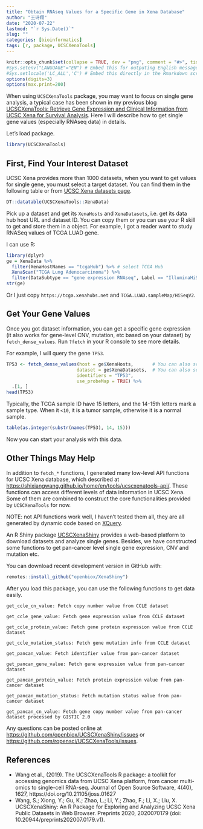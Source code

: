 ```yaml
---
title: "Obtain RNAseq Values for a Specific Gene in Xena Database"
author: "王诗翔"
date: "2020-07-22"
lastmod: "`r Sys.Date()`"
slug: ""
categories: [bioinformatics]
tags: [r, package, UCSCXenaTools]
---
```


```r
knitr::opts_chunk$set(collapse = TRUE, dev = "png", comment = "#>", tidy = "styler")
#Sys.setenv("LANGUAGE"="EN") # Embed this for outputing English message
#Sys.setlocale('LC_ALL','C') # Embed this directly in the Rmarkdown script that contains the Chinese character comment
options(digits=3)
options(max.print=200)
```


When using `UCSCXenaTools` package, you may want to focus on single gene analysis, a typical case has been shown in my previous blog [UCSCXenaTools: Retrieve Gene Expression and Clinical Information from UCSC Xena for Survival Analysis](https://shixiangwang.github.io/home/en/post/ucscxenatools-201908/). Here I will describe how to get single gene values (especially RNAseq data) in details.

Let's load package.

```r
library(UCSCXenaTools)
```

## First, Find Your Interest Dataset

UCSC Xena provides more than 1000 datasets, when you want to get values for single gene, you must select a target dataset. You can find them in the following table or from [UCSC Xena datasets page](https://xenabrowser.net/datapages/).

```r
DT::datatable(UCSCXenaTools::XenaData)
```

Pick up a dataset and get its `XenaHosts` and `XenaDatasets`, i.e. get its data hub host URL and dataset ID. You can copy them or you can use your R skill to get and store them in a object. For example, I got a reader want to study RNASeq values of TCGA LUAD gene.

I can use R:

```r
library(dplyr)
ge = XenaData %>% 
  filter(XenaHostNames == "tcgaHub") %>% # select TCGA Hub
  XenaScan("TCGA Lung Adenocarcinoma") %>% 
  filter(DataSubtype == "gene expression RNAseq", Label == "IlluminaHiSeq")
str(ge)
```

Or I just copy `https://tcga.xenahubs.net` and `TCGA.LUAD.sampleMap/HiSeqV2`.

## Get Your Gene Values

Once you got dataset information, you can get a specific gene expression (it also works for gene-level CNV, mutation, etc based on your dataset) by `fetch_dense_values`. Run `?fetch` in your R console to see more details.

For example, I will query the gene `TP53`.

```r
TP53 <- fetch_dense_values(host = ge$XenaHosts,       # You can also set "https://tcga.xenahubs.net"
                          dataset = ge$XenaDatasets,  # You can also set "TCGA.LUAD.sampleMap/HiSeqV2"
                          identifiers = "TP53",
                          use_probeMap = TRUE) %>% 
  .[1, ]
head(TP53)
```

Typically, the TCGA sample ID have 15 letters, and the 14-15th letters mark a sample type. When it `<10`, it is a tumor sample, otherwise it is a normal sample.

```r
table(as.integer(substr(names(TP53), 14, 15)))
```

Now you can start your analysis with this data.

## Other Things May Help

In addition to `fetch_*` functions, I generated many low-level API functions for UCSC Xena database, which described at <https://shixiangwang.github.io/home/en/tools/ucscxenatools-api/>. These functions can access different levels of data information in UCSC Xena. Some of them are combined to construct the core functionalities provided by `UCSCXenaTools` for now.

NOTE: not API functions work well, I haven't tested them all, they are all generated by dynamic code based on [XQuery](https://github.com/ropensci/UCSCXenaTools/tree/master/inst/queries).

An R Shiny package [UCSCXenaShiny](https://github.com/openbiox/UCSCXenaShiny/) provides a web-based platform to download datasets and analyze single genes. Besides, we have constructed some functions to get pan-cancer level single gene expression, CNV and mutation etc.

You can download recent development version in GitHub with:

```r
remotes::install_github("openbiox/XenaShiny")
```

After you load this package, you can use the following functions to get data easily.

```
get_ccle_cn_value: Fetch copy number value from CCLE dataset

get_ccle_gene_value: Fetch gene expression value from CCLE dataset

get_ccle_protein_value: Fetch gene protein expression value from CCLE dataset

get_ccle_mutation_status: Fetch gene mutation info from CCLE dataset

get_pancan_value: Fetch identifier value from pan-cancer dataset

get_pancan_gene_value: Fetch gene expression value from pan-cancer dataset

get_pancan_protein_value: Fetch protein expression value from pan-cancer dataset

get_pancan_mutation_status: Fetch mutation status value from pan-cancer dataset

get_pancan_cn_value: Fetch gene copy number value from pan-cancer dataset processed by GISTIC 2.0
```

Any questions can be posted online at <https://github.com/openbiox/UCSCXenaShiny/issues> or <https://github.com/ropensci/UCSCXenaTools/issues>.

## References

- Wang et al., (2019). The UCSCXenaTools R package: a toolkit for accessing genomics data from UCSC Xena platform, from cancer multi-omics to single-cell RNA-seq. Journal of Open Source Software, 4(40), 1627, https://doi.org/10.21105/joss.01627
- Wang, S.; Xiong, Y.; Gu, K.; Zhao, L.; Li, Y.; Zhao, F.; Li, X.; Liu, X. UCSCXenaShiny: An R Package for Exploring and Analyzing UCSC Xena Public Datasets in Web Browser. Preprints 2020, 2020070179 (doi: 10.20944/preprints202007.0179.v1).
